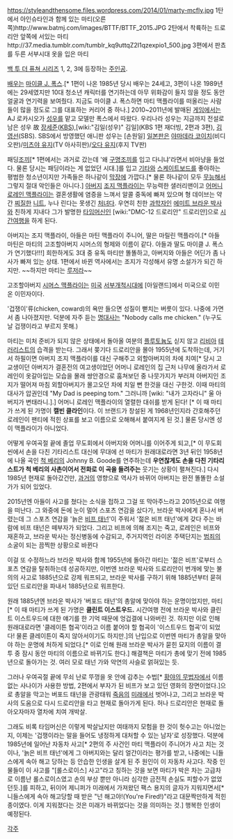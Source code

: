 https://styleandthensome.files.wordpress.com/2014/01/marty-mcfly.jpg 1탄에서 아인슈타인과 함께 있는 마티(오른쪽)http://www.batmj.com/images/BTTF/BTTF_2015.JPG 2탄에서 착륙하는 드로리안 앞쪽에 서있는 마티http://37.media.tumblr.com/tumblr_kq9uttqZ2I1qzexpio1_500.jpg 3편에서 판쵸를 두른 서부시대 옷을 입은 마티

[[백 투 더 퓨쳐 시리즈]] 1, 2, 3에 등장하는 [[주인공]]. 

[[배우]]는 [[마이클 J. 폭스]].[* 1편이 나온 1985년 당시 배우는 24세고, 3편이 나온 1989년에는 29세였지만 10대 청소년 캐릭터를 연기하는데 아무 위화감이 들지 않을 정도 동안 얼굴과 연기력을 보여줬다. 지금도 마이클 J. 폭스하면 마티 맥플라이를 떠올리는 사람들이 많을 정도로 그를 대표하는 커리어 중 하나.] 2010~2011년에 발매된 [[게임]]에서는 AJ 로카시오가 [[성우]]를 맡고 모델만 폭스에서 따왔다. 
우리나라 성우는 지금까지 전설로 남은 성우 故 [[장세준]]([[KBS]]),[wiki:"김일(성우)" 김일](KBS 1편 재더빙, 2편과 3편), [[김영선]](SBS). SBS에서 방영했던 애니판 성우는 [손원일]
[[일본]]판은 [[야마데라 코이치]](비디오판)/[[미츠야 유지]](TV 아사히판)/[[오다 유지]](후지 TV판)

패딩[[조끼]][* 1편에서는 과거로 갔는데 '왜 [[구명조끼]]를 입고 다니냐'라면서 비아냥을 들었다. 물론 당시는 패딩이라는 게 없었던 시대.]를 입고 [[기타]]와 [[스케이트보드]]를 좋아하는 평범한 청소년이지만 가족들은 하나같이 [[막장]]에 가깝다.[* 물론 하나같이 모두 [[무능]]해서 그렇지 절대 악인들은 아니다.] [[아버지]] [[조지 맥플라이]]는 무능력한 샐러리맨이고 [[어머니]] [[로레인 맥플라이]]는 결혼생활에 염증을 느껴서 알콜 중독에 빠져 있으며 형 데이브는 약간 [[찌질]]한 [[니트]], 누나 린다는 못생긴 [[처녀]]다. 우연히 친한 [[과학자]]인 [[에미트 브라운 박사]]와 친하게 지내다 그가 발명한 [[타임머신]]인 [wiki:"DMC-12 드로리안" 드로리안]으로 [[시간여행]]을 하게 된다.

아버지는 조지 맥플라이, 아들은 마틴 맥플라이 주니어, 딸은 마릴린 맥플라이.[* 아들 마틴은 마티의 고조할아버지 시머스의 형제와 이름이 같다. 아들과 딸도 마이클 J. 폭스가 연기했다!!!] 희한하게도 3대 중 유독 마티만 똘똘하고, 아버지와 아들은 어딘가 좀 나사가 빠져 있는 상태. 1편에서 바뀐 역사에서는 조지가 각성해서 유명 소설가가 되긴 하지만. ~~하지만 마티는 [[루저]]라~~

고조할아버지 [[시머스 맥플라이]]는 [[미국]] [[서부개척시대]]에 [아일랜드]에서 미국으로 이민 온 이민자이다. 

'겁쟁이'류(chicken, coward)의 욕만 들으면 성질이 뻗치는 버릇이 있다. 나중에 가면서 좀 나아졌지만. 덕분에 자주 듣는 [[명대사]]는 "Nobody calls me chicken." (누구도 날 겁쟁이라고 부르지 못해.)

마티는 미처 준비가 되지 않은 상태에서 돌아올 여분의 [[플루토늄]]도 싣지 않고 [[리비아]] [[테러리스트]]의 습격을 받는다. 그래서 쫒기다 드로리안을 몰아 1955년에 도착하는데, 거기서 하필이면 아버지 조지 맥플라이를 대신 구해주고 외할아버지의 차에 치여[* 당시 고교생이던 아버지가 결혼전의 여고생이었던 어머니 로레인의 집 근처 나무에 올라가서 로레인이 옷갈아입는 모습을 몰래 쌍안경으로 훔쳐보던 중 나뭇가지가 부러져 아버지인 조지가 떨어져 마침 외할아버지가 몰고오던 차에 치일 뻔 한것을 대신 구한것. 이때 마티의 대사가 압권인데 "My Dad is peeping tom." 그러니까 [wiki: "내가 고자라니" 울 아버지가 변태라니.].] 어머니 로레인 맥플라이의 열렬한 대쉬를 받게 된다! [* 이 때 마티가 쓰게 된 가명이 '''캘빈 클라인'''이다. 이 브랜드가 창설된 게  1968년인지라 간호해주던 로레인이 팬티에 적힌 상표를 보고 이름으로 오해해서 붙여지게 된 것.] 물론 당시엔 성이 맥플라이가 아니었다.

어떻게 우여곡절 끝에 졸업 무도회에서 아버지와 어머니를 이어주게 되고,[* 이 무도회씬에서 손을 다친 기타리스트 대신에 무대에 선 마티가 원래대로라면 3년 뒤인 1958년에 나올 곡인 [[척 베리]]의 Johnny B. Goode를 연주하는데 '''우연찮게도 손을 다친 기타리스트가 척 베리의 사촌이어서 전화로 이 곡을 들려주는''' 웃기는 상황이 펼쳐진다.] 다시 1985년 현재로 돌아갔건만, [[과거]]의 영향으로 역사가 바뀌어 아버지는 완전 똘똘한 소설가가 되어 있었다.

2015년엔 아들이 사고를 쳤다는 소식을 접하고 그걸 또 막아주느라고 2015년으로 여행을 떠난다. 그 와중에 돈에 눈이 멀어 스포츠 연감을 샀다가, 브라운 박사에게 혼나서 버렸는데 그 스포츠 연감을 '늙은 [[비프 태넌]]'이 주워서 '젊은 비프 태넌'에게 갖다 주는 바람에 비프 태넌은 떼부자가 되었다. 그리고 비프에 의해 조지는 죽고, 로레인은 비프와 재혼하고, 브라운 박사는 정신병동에 수감되고, 주거지역인 라이온 주택단지는 [[범죄]]의 소굴이 되는 끔찍한 상황으로 바뀐다

이걸 또 수정하느라 브라운 박사와 함께 1955년에 돌아간 마티는 '젊은 비프'로부터 스포츠 연감을 탈취하는데 성공하지만, 이번엔 브라운 박사와 드로리안이 번개에 맞는 불의의 사고로 1885년으로 강제 워프되고, 브라운 박사를 구하기 위해 1885년부터 묻혀 있던 드로리안을 파내서 1885년으로 워프한다. 

원래 1885년엔 브라운 박사가 '버포드 태넌'의 총알에 맞아야 하는 운명이었지만, 마티[* 이 때 마티가 쓰게 된 가명은 '''클린트 이스트우드.''' 시간여행 전에 브라운 박사와 클린트 이스트우드에 대한 얘기를 한 기억 때문에 엉겁결에 나와버린 것. 하지만 이로 인해 원래대로라면 '클레이튼 협곡'이라고 이름 붙어야 할 협곡이 '이스트우드 협곡'이 되었다! 물론 클레이튼이 죽지 않아서이기도 하지만.]의 난입으로 이번엔 마티가 총알을 맞아야 하는 운명에 처하게 되었다.[* 이로 인해 원래 브라운 박사가 묻힌 묘지의 이름이 결투 중 잠시 동안 마티의 이름으로 바뀌기도 한다.] 해결책은 마티가 총에 맞기 전에 1985년으로 돌아가는 것. 여러 모로 태넌 가와 악연의 사슬로 얽혀있는 듯.

그러나 우여곡절 끝에 무쇠 난로 뚜껑을 옷 안에 감추는 수법[* [[황야의 무법자]]에서 이름없는 사나이가 사용한 방법, 2편에서 부자가 된 비프가 보고 있던 영화의 장면이었다.]으로 총알을 막고는 버포드 태넌을 관광태워 [[죽음]]의 [[미래]]에서 벗어나고, 그리고 브라운 박사의 도움으로 다시 드로리안을 타고 현재로 돌아가게 된다. 허나 드로리안은 현재로 돌아오자마자 열차에 치여 개박살.

그래도 비록 타임머신은 이렇게 박살났지만 여태까지 모험을 한 것이 헛수고는 아니었는지, 이제는 '겁쟁이라는 말을 들어도 냉정하게 대처할 수 있는 남자'로 성장했다. 덕분에 1985년에 일어난 자동차 사고[* 2편의 주 사건인 마티 맥플라이 주니어가 사고 치는 것이나, '늙은 비프 태넌'에게 그 아버지와는 달리 얼간이라는 평가를 받고, 나중에는 니들스에게 속아 해고 당하는 등 안습한 인생을 살게 된 주 원인이 이 자동차 사고다. 작중 인물들이 이 사고를 "[롤스로이스] 사고"라고 칭하는 것을 보면 마티가 박은 차는 고급차로 이름난 롤스로이스였고 손의 부상 뿐만 아니라 심각한 금전적 손실도 피할수가 없었던듯.]를 피하고, 뒤이어 제니퍼가 미래에서 가져왔던 팩스 용지의 글자가 지워지면서[* 니들스에게 속아 해고당할 때 받은 "넌 해고야!(You're Fired!)"라고 대문짝만하게 적힌 종이였다. 이게 지워졌다는 것은 미래가 바뀌었다는 것을 의미하는 것.] 행복한 인생이 예정된다.

[[각주]]
